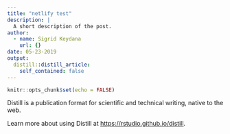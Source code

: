 ```yaml
---
title: "netlify test"
description: |
  A short description of the post.
author:
  - name: Sigrid Keydana
    url: {}
date: 05-23-2019
output:
  distill::distill_article:
    self_contained: false
---
```


```r
knitr::opts_chunk$set(echo = FALSE)
```

Distill is a publication format for scientific and technical writing, native to the web.

Learn more about using Distill at <https://rstudio.github.io/distill>.

